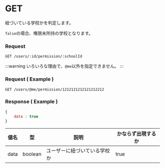 # GET

紐づいている学校かを判定します。

`false`の場合、権限未所持の学校となります。

### Request

```http
GET /users/:id/permission/:schoolId
```

:::warning
いろいろな理由で、`@me`以外を指定できません。
:::

### Request ( Example )

```http
GET /users/@me/permission/1212121212121212212
```

### Response ( Example )

```js
{
    data : true
}
```

|  値名  |  型  | 説明  | かならず出現するか  |
| ---- | ---- | ---- | ---- |
|  data  |  boolean  | ユーザーに紐づいている学校か  | true |



